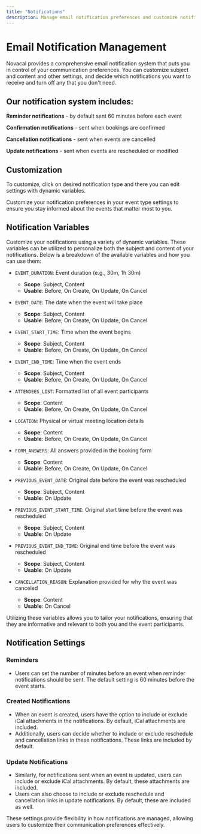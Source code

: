 ```yaml
---
title: "Notifications"
description: Manage email notification preferences and customize notification content for your event types.
---
```


# Email Notification Management

Novacal provides a comprehensive email notification system that puts you in control of your communication preferences. You can customize subject and content and other settings, and decide which notifications you want to receive and turn off any that you don't need.

## Our notification system includes:

**Reminder notifications** - by default sent 60 minutes before each event

**Confirmation notifications** - sent when bookings are confirmed

**Cancellation notifications** - sent when events are cancelled

**Update notifications** - sent when events are rescheduled or modified

## Customization

To customize, click on desired notification type and there you can edit settings with dynamic variables.

Customize your notification preferences in your event type settings to ensure you stay informed about the events that matter most to you.

## Notification Variables

Customize your notifications using a variety of dynamic variables. These variables can be utilized to personalize both the subject and content of your notifications. Below is a breakdown of the available variables and how you can use them:

- `EVENT_DURATION`: Event duration (e.g., 30m, 1h 30m)

  - **Scope**: Subject, Content
  - **Usable**: Before, On Create, On Update, On Cancel

- `EVENT_DATE`: The date when the event will take place

  - **Scope**: Subject, Content
  - **Usable**: Before, On Create, On Update, On Cancel

- `EVENT_START_TIME`: Time when the event begins

  - **Scope**: Subject, Content
  - **Usable**: Before, On Create, On Update, On Cancel

- `EVENT_END_TIME`: Time when the event ends

  - **Scope**: Subject, Content
  - **Usable**: Before, On Create, On Update, On Cancel

- `ATTENDEES_LIST`: Formatted list of all event participants

  - **Scope**: Content
  - **Usable**: Before, On Create, On Update, On Cancel

- `LOCATION`: Physical or virtual meeting location details

  - **Scope**: Content
  - **Usable**: Before, On Create, On Update, On Cancel

- `FORM_ANSWERS`: All answers provided in the booking form

  - **Scope**: Content
  - **Usable**: Before, On Create, On Update, On Cancel

- `PREVIOUS_EVENT_DATE`: Original date before the event was rescheduled

  - **Scope**: Subject, Content
  - **Usable**: On Update

- `PREVIOUS_EVENT_START_TIME`: Original start time before the event was rescheduled

  - **Scope**: Subject, Content
  - **Usable**: On Update

- `PREVIOUS_EVENT_END_TIME`: Original end time before the event was rescheduled

  - **Scope**: Subject, Content
  - **Usable**: On Update

- `CANCELLATION_REASON`: Explanation provided for why the event was canceled
  - **Scope**: Content
  - **Usable**: On Cancel

Utilizing these variables allows you to tailor your notifications, ensuring that they are informative and relevant to both you and the event participants.

## Notification Settings

### Reminders

- Users can set the number of minutes before an event when reminder notifications should be sent. The default setting is 60 minutes before the event starts.

### Created Notifications

- When an event is created, users have the option to include or exclude iCal attachments in the notifications. By default, iCal attachments are included.
- Additionally, users can decide whether to include or exclude reschedule and cancellation links in these notifications. These links are included by default.

### Update Notifications

- Similarly, for notifications sent when an event is updated, users can include or exclude iCal attachments. By default, these attachments are included.
- Users can also choose to include or exclude reschedule and cancellation links in update notifications. By default, these are included as well.

These settings provide flexibility in how notifications are managed, allowing users to customize their communication preferences effectively.
